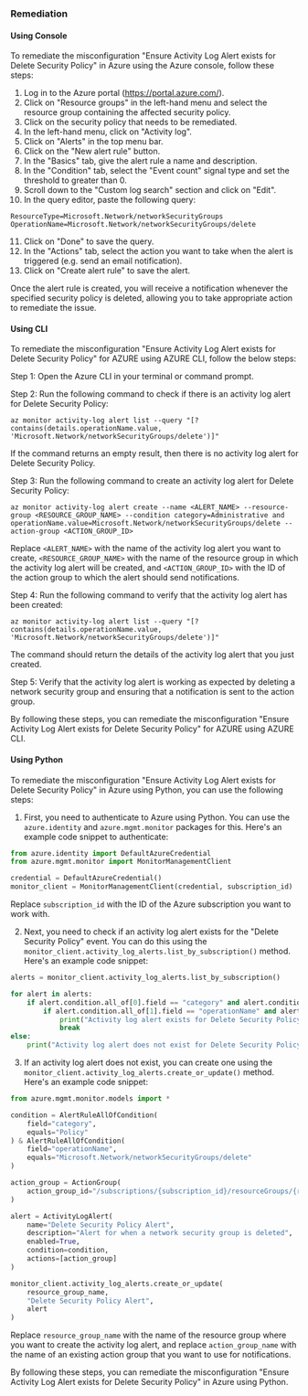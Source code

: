 ### Remediation

#### Using Console

To remediate the misconfiguration "Ensure Activity Log Alert exists for Delete Security Policy" in Azure using the Azure console, follow these steps:

1. Log in to the Azure portal (https://portal.azure.com/).
2. Click on "Resource groups" in the left-hand menu and select the resource group containing the affected security policy.
3. Click on the security policy that needs to be remediated.
4. In the left-hand menu, click on "Activity log".
5. Click on "Alerts" in the top menu bar.
6. Click on the "New alert rule" button.
7. In the "Basics" tab, give the alert rule a name and description.
8. In the "Condition" tab, select the "Event count" signal type and set the threshold to greater than 0.
9. Scroll down to the "Custom log search" section and click on "Edit".
10. In the query editor, paste the following query:

```
ResourceType=Microsoft.Network/networkSecurityGroups
OperationName=Microsoft.Network/networkSecurityGroups/delete
```

11. Click on "Done" to save the query.
12. In the "Actions" tab, select the action you want to take when the alert is triggered (e.g. send an email notification).
13. Click on "Create alert rule" to save the alert.

Once the alert rule is created, you will receive a notification whenever the specified security policy is deleted, allowing you to take appropriate action to remediate the issue.

#### Using CLI

To remediate the misconfiguration "Ensure Activity Log Alert exists for Delete Security Policy" for AZURE using AZURE CLI, follow the below steps:

Step 1: Open the Azure CLI in your terminal or command prompt.

Step 2: Run the following command to check if there is an activity log alert for Delete Security Policy:

```
az monitor activity-log alert list --query "[?contains(details.operationName.value, 'Microsoft.Network/networkSecurityGroups/delete')]"
```

If the command returns an empty result, then there is no activity log alert for Delete Security Policy.

Step 3: Run the following command to create an activity log alert for Delete Security Policy:

```
az monitor activity-log alert create --name <ALERT_NAME> --resource-group <RESOURCE_GROUP_NAME> --condition category=Administrative and operationName.value=Microsoft.Network/networkSecurityGroups/delete --action-group <ACTION_GROUP_ID>
```

Replace `<ALERT_NAME>` with the name of the activity log alert you want to create, `<RESOURCE_GROUP_NAME>` with the name of the resource group in which the activity log alert will be created, and `<ACTION_GROUP_ID>` with the ID of the action group to which the alert should send notifications.

Step 4: Run the following command to verify that the activity log alert has been created:

```
az monitor activity-log alert list --query "[?contains(details.operationName.value, 'Microsoft.Network/networkSecurityGroups/delete')]"
```

The command should return the details of the activity log alert that you just created.

Step 5: Verify that the activity log alert is working as expected by deleting a network security group and ensuring that a notification is sent to the action group.

By following these steps, you can remediate the misconfiguration "Ensure Activity Log Alert exists for Delete Security Policy" for AZURE using AZURE CLI.

#### Using Python

To remediate the misconfiguration "Ensure Activity Log Alert exists for Delete Security Policy" in Azure using Python, you can use the following steps:

1. First, you need to authenticate to Azure using Python. You can use the `azure.identity` and `azure.mgmt.monitor` packages for this. Here's an example code snippet to authenticate:

```python
from azure.identity import DefaultAzureCredential
from azure.mgmt.monitor import MonitorManagementClient

credential = DefaultAzureCredential()
monitor_client = MonitorManagementClient(credential, subscription_id)
```

Replace `subscription_id` with the ID of the Azure subscription you want to work with.

2. Next, you need to check if an activity log alert exists for the "Delete Security Policy" event. You can do this using the `monitor_client.activity_log_alerts.list_by_subscription()` method. Here's an example code snippet:

```python
alerts = monitor_client.activity_log_alerts.list_by_subscription()

for alert in alerts:
    if alert.condition.all_of[0].field == "category" and alert.condition.all_of[0].equals == "Policy":
        if alert.condition.all_of[1].field == "operationName" and alert.condition.all_of[1].equals == "Microsoft.Network/networkSecurityGroups/delete":
            print("Activity log alert exists for Delete Security Policy")
            break
else:
    print("Activity log alert does not exist for Delete Security Policy")
```

3. If an activity log alert does not exist, you can create one using the `monitor_client.activity_log_alerts.create_or_update()` method. Here's an example code snippet:

```python
from azure.mgmt.monitor.models import *

condition = AlertRuleAllOfCondition(
    field="category",
    equals="Policy"
) & AlertRuleAllOfCondition(
    field="operationName",
    equals="Microsoft.Network/networkSecurityGroups/delete"
)

action_group = ActionGroup(
    action_group_id="/subscriptions/{subscription_id}/resourceGroups/{resource_group_name}/providers/Microsoft.Insights/actionGroups/{action_group_name}"
)

alert = ActivityLogAlert(
    name="Delete Security Policy Alert",
    description="Alert for when a network security group is deleted",
    enabled=True,
    condition=condition,
    actions=[action_group]
)

monitor_client.activity_log_alerts.create_or_update(
    resource_group_name,
    "Delete Security Policy Alert",
    alert
)
```

Replace `resource_group_name` with the name of the resource group where you want to create the activity log alert, and replace `action_group_name` with the name of an existing action group that you want to use for notifications.

By following these steps, you can remediate the misconfiguration "Ensure Activity Log Alert exists for Delete Security Policy" in Azure using Python.

